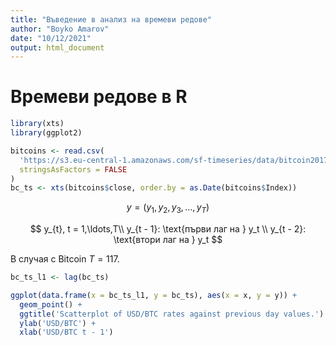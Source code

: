 ```yaml
---
title: "Въведение в анализ на времеви редове"
author: "Boyko Amarov"
date: "10/12/2021"
output: html_document
---
```


# Времеви редове в R

```r
library(xts)
library(ggplot2)

bitcoins <- read.csv(
  'https://s3.eu-central-1.amazonaws.com/sf-timeseries/data/bitcoin2017-06-01-2017-11-13.csv', 
  stringsAsFactors = FALSE
)
bc_ts <- xts(bitcoins$close, order.by = as.Date(bitcoins$Index))
```


$$
y = (y_{1}, y_{2}, y_{3}, \ldots, y_{T})
$$

$$
y_{t}, t = 1,\ldots,T\\
y_{t - 1}: \text{първи лаг на } y_t \\
y_{t - 2}: \text{втори лаг на } y_t
$$

В случая с Bitcoin $T = 117$.

```r
bc_ts_l1 <- lag(bc_ts)

ggplot(data.frame(x = bc_ts_l1, y = bc_ts), aes(x = x, y = y)) + 
  geom_point() + 
  ggtitle('Scatterplot of USD/BTC rates against previous day values.') +
  ylab('USD/BTC') + 
  xlab('USD/BTC t - 1')
```

